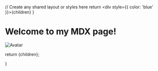   // Create any shared layout or styles here
  return <div style={{ color: 'blue' }}>{children}</div>
}
 
# Welcome to my MDX page!

![Avatar](images\avatar.jpg)

  return <MdxLayout>{children}</MdxLayout>;

}
